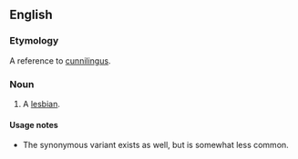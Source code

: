 ==English==

===Etymology===
A reference to [[cunnilingus]].

===Noun===
{{en-noun|head=[[carpet]] [[muncher]]}}

# {{context|offensive}} A [[lesbian]].

====Usage notes====
* The synonymous variant {{term|rug muncher}} exists as well, but is somewhat less common.